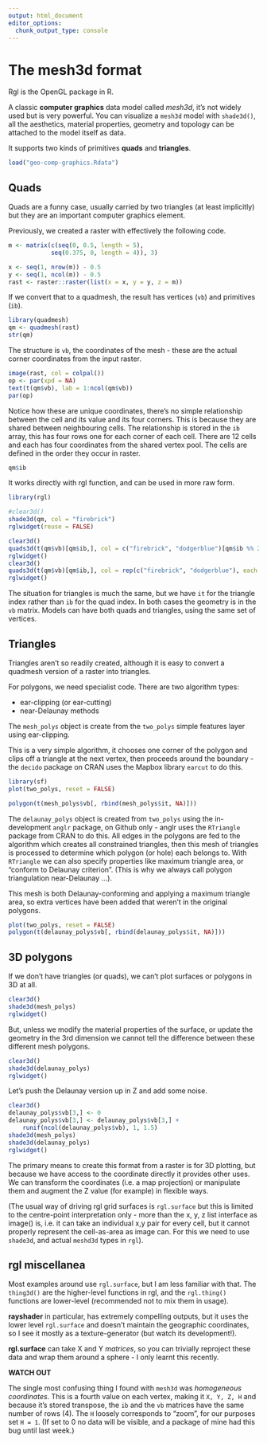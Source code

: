 ```yaml
---
output: html_document
editor_options: 
  chunk_output_type: console
---
```



# The mesh3d format





Rgl is the OpenGL package in R. 

A classic **computer graphics** data model called *mesh3d*, it's not widely used but is very powerful. You can visualize a `mesh3d` model with `shade3d()`, all the aesthetics, material properties, geometry and topology can be attached to the model
itself as data. 

It supports two kinds of primitives **quads** and **triangles**. 


```r
load("geo-comp-graphics.Rdata")
```

## Quads


Quads are a funny case, usually carried by two triangles (at least implicitly) but they are an important computer graphics element. 


Previously, we created a raster with effectively the following code. 

```r
m <- matrix(c(seq(0, 0.5, length = 5), 
            seq(0.375, 0, length = 4)), 3)

x <- seq(1, nrow(m)) - 0.5
y <- seq(1, ncol(m)) - 0.5
rast <- raster::raster(list(x = x, y = y, z = m))
```

If we convert that to a quadmesh, the result has vertices (`vb`) and primitives (`ib`). 

```r
library(quadmesh)
qm <- quadmesh(rast)
str(qm)
```


The structure is `vb`, the coordinates of the mesh - these are the
actual corner coordinates from the input raster.  

```r
image(rast, col = colpal())
op <- par(xpd = NA)
text(t(qm$vb), lab = 1:ncol(qm$vb))
par(op)
```


Notice how these are unique coordinates, there's no simple relationship between the cell and its value and its four corners. This is because they are shared between neighbouring cells. The relationship is stored in the `ib` array, this has four rows one for each corner of each cell. There are 12 cells and each has four coordinates from the shared vertex pool. The cells are defined in the order they occur in raster. 

```r
qm$ib
```

It works directly with rgl function, and can be used in more raw form. 


```r

library(rgl)

#clear3d()
shade3d(qm, col = "firebrick")
rglwidget(reuse = FALSE)


```

```r
clear3d()
quads3d(t(qm$vb)[qm$ib,], col = c("firebrick", "dodgerblue")[qm$ib %% 2 + 1])
rglwidget()
clear3d()
quads3d(t(qm$vb)[qm$ib,], col = rep(c("firebrick", "dodgerblue"), each = 4))
rglwidget()
```

The situation for triangles is much the same, but we have `it` for the triangle index rather than `ib` for the quad index. In both cases the geometry is in the `vb` matrix. Models can have both quads and triangles, using the same set of vertices. 




## Triangles

Triangles aren't so readily created, although it is easy to convert a quadmesh version of a raster into triangles. 

For polygons, we need specialist code. There are two algorithm types: 

* ear-clipping (or ear-cutting)
* near-Delaunay methods

The `mesh_polys` object is create from the `two_polys` simple features layer using ear-clipping. 

This is a very simple algorithm, it chooses one corner of the polygon and clips off a triangle at the next vertex, then proceeds around the boundary - the `decido` package on CRAN uses the Mapbox library `earcut` to do this. 

```r
library(sf)
plot(two_polys, reset = FALSE)

polygon(t(mesh_polys$vb[, rbind(mesh_polys$it, NA)]))
```


The `delaunay_polys` object is created from `two_polys` using the in-development `anglr` package, on Github only - anglr uses the `RTriangle` package from CRAN to do this. All edges in the polygons are fed to the algorithm which creates all constrained triangles, then this mesh of triangles is processed to determine which polygon (or hole) each belongs to. With `RTriangle` we can also specify properties like maximum triangle area, or "conform to Delaunay criterion". (This is why we always call polygon triangulation near-Delaunay ...). 

This mesh is both Delaunay-conforming and applying a maximum triangle area, so extra vertices have been added that weren't in the original polygons. 

```r
plot(two_polys, reset = FALSE)
polygon(t(delaunay_polys$vb[, rbind(delaunay_polys$it, NA)]))
```


## 3D polygons

If we don't have triangles (or quads), we can't plot surfaces or polygons in 3D at all. 

```r
clear3d()
shade3d(mesh_polys)
rglwidget()
```

But, unless we modify the material properties of the surface, or update the geometry in the 3rd dimension we cannot tell the difference between these different mesh polygons. 

```r
clear3d()
shade3d(delaunay_polys)
rglwidget()
```


Let's push the Delaunay version up in Z and add some noise. 

```r
clear3d()
delaunay_polys$vb[3,] <- 0
delaunay_polys$vb[3,] <- delaunay_polys$vb[3,] + 
    runif(ncol(delaunay_polys$vb), 1, 1.5)
shade3d(mesh_polys)
shade3d(delaunay_polys)
rglwidget()

```




The primary means to create this format from a raster is for 3D plotting, but because we have access to the coordinate directly it provides other uses. We can transform the coordinates (i.e. a map projection) or manipulate them and augment the Z value (for example) in flexible ways. 

(The usual way of driving rgl grid surfaces is `rgl.surface` but this is limited to the centre-point interpretation only - more than the x, y, z list interface as image() is, i.e. it can take an individual x,y pair for every cell, but it cannot properly represent the cell-as-area as image can. For this we need to use `shade3d`, and actual `meshd3d` types in `rgl`). 


## rgl miscellanea

Most examples around use `rgl.surface`, but I am less familiar with that. The `thing3d()` are the higher-level functions in rgl, and the `rgl.thing()` functions are lower-level (recommended not to mix them in usage). 

**rayshader** in particular, has extremely compelling outputs, but it uses the lower level `rgl.surface` and doesn't maintain the geographic coordinates, so I see it mostly as a texture-generator (but watch its development!). 


**rgl.surface** can take X and Y *matrices*, so you can trivially reproject these data
and wrap them around a sphere - I only learnt this recently. 


**WATCH OUT**

The single most confusing thing I found with `mesh3d` was *homogeneous coordinates*. This is a fourth value on each vertex, making it `X, Y, Z, H` and because it's stored transpose, the `ib` and the `vb` matrices have the same number of rows (4). The `H` loosely corresponds to "zoom", for our purposes set `H = 1`. (If set to 0 no data will be visible, and a package of mine had this bug until last week.)



